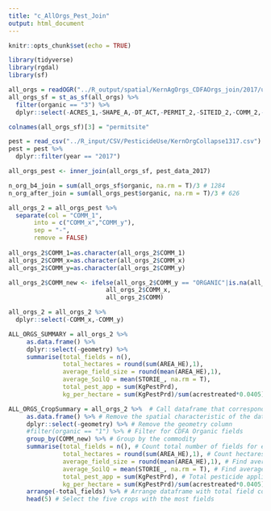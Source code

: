 ```yaml
---
title: "c_AllOrgs_Pest_Join"
output: html_document
---
```


```r
knitr::opts_chunk$set(echo = TRUE)
```

```r
library(tidyverse)
library(rgdal)
library(sf)

all_orgs = readOGR("../R_output/spatial/KernAgOrgs_CDFAOrgs_join/2017/union.shp")
all_orgs_sf = st_as_sf(all_orgs) %>% 
  filter(organic == "3") %>% 
  dplyr::select(-ACRES_1,-SHAPE_A,-DT_ACT,-PERMIT_2,-SITEID_2,-COMM_2,-DT_INACT)

colnames(all_orgs_sf)[3] = "permitsite"

pest = read_csv("../R_input/CSV/PesticideUse/KernOrgCollapse1317.csv")
pest = pest %>% 
  dplyr::filter(year == "2017")
```


```r
all_orgs_pest <- inner_join(all_orgs_sf, pest_data_2017)

n_org_b4_join = sum(all_orgs_sf$organic, na.rm = T)/3 # 1284
n_org_after_join = sum(all_orgs_pest$organic, na.rm = T)/3 # 626
```


```r

all_orgs_2 = all_orgs_pest %>% 
  separate(col = "COMM_1", 
       into = c("COMM_x","COMM_y"), 
       sep = "-",
       remove = FALSE)
    
all_orgs_2$COMM_1=as.character(all_orgs_2$COMM_1)
all_orgs_2$COMM_x=as.character(all_orgs_2$COMM_x)
all_orgs_2$COMM_y=as.character(all_orgs_2$COMM_y)

all_orgs_2$COMM_new <- ifelse(all_orgs_2$COMM_y == "ORGANIC"|is.na(all_orgs_2$COMM_y), 
                           all_orgs_2$COMM_x, 
                           all_orgs_2$COMM)

all_orgs_2 = all_orgs_2 %>% 
  dplyr::select(-COMM_x,-COMM_y)

```

```r
ALL_ORGS_SUMMARY = all_orgs_2 %>% 
     as.data.frame() %>% 
     dplyr::select(-geometry) %>% 
     summarise(total_fields = n(),
               total_hectares = round(sum(AREA_HE),1),
               average_field_size = round(mean(AREA_HE),1),
               average_SoilQ = mean(STORIE_, na.rm = T),
               total_pest_app = sum(KgPestPrd),
               kg_per_hectare = sum(KgPestPrd)/sum(acrestreated*0.0405))
```

```r
ALL_ORGS_CropSummary = all_orgs_2 %>%  # Call dataframe that corresponds to the correct buffer width and year
     as.data.frame() %>% # Remove the spatial characteristic of the dataframe
     dplyr::select(-geometry) %>% # Remove the geometry column
     #filter(organic == "1") %>% # Filter for CDFA Organic fields
     group_by(COMM_new) %>% # Group by the commodity
     summarise(total_fields = n(), # Count total number of fields for each commodity
               total_hectares = round(sum(AREA_HE),1), # Count hectares for each commodity
               average_field_size = round(mean(AREA_HE),1), # Find average field size for each commodity
               average_SoilQ = mean(STORIE_, na.rm = T), # Find average soil quality for each commodity
               total_pest_app = sum(KgPestPrd), # Total pesticide applied for this crop
               kg_per_hectare = sum(KgPestPrd)/sum(acrestreated*0.0405)) %>% # Pesticide per hectare
     arrange(-total_fields) %>% # Arrange dataframe with total field column in descending order
     head(5) # Select the five crops with the most fields
```

